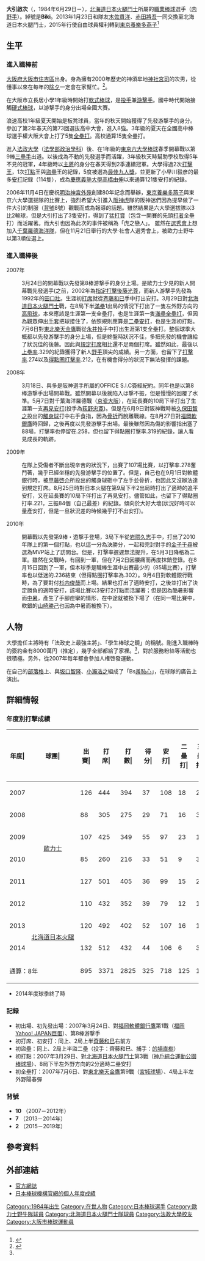 {{Infobox NPB player|
|name=大引啟次|
|image=Oobiki keiji.jpg|
|width=300|
|position=內野手|
|team=|
|number=|
|bats=右|
|throws=右|
|birthdate={{birth_date_and_age|1984|6|29|mf=y}}|
|birthplace={{JPN}}[[大阪府|大阪府]][[大阪市|大阪市]][[住吉區|住吉區]]|
|debutdate=3月24日
|debutyear=2007年
|debutteam=歐力士野牛
|statyear=2019年球季
|stat1label=打擊率
|stat1value=0.251
|stat2label=全壘打
|stat2value=48
|stat3label=打點
|stat3value=356
|stat4label=盜壘
|stat4value=67
|teams=<nowiki></nowiki>
* 浪速中學校、高等學校
* 法政大學棒球部
* [[歐力士野牛|歐力士野牛]]（2007－2012年）
* [[北海道日本火腿鬥士|北海道日本火腿鬥士]]（2013－2014年）
*[[東京養樂多燕子|東京養樂多燕子]]（2015－2019年）
}}

'''大引啟次'''（{{jpn|j=大引 啓次|hg=おおびき けいじ|rm=Ōbiki Keiji}}，1984年6月29日－），[[北海道日本火腿鬥士|北海道日本火腿鬥士]]所屬的[[職業棒球|職業棒球]]選手（[[内野手|内野手]]）。綽號是'''Biki'''。2013年1月23日和隊友[[木佐貫洋|木佐貫洋]]、[[赤田將吾|赤田將吾]]一同交換至北海道日本火腿鬥士，2015年行使自由球員權利轉到[[東京養樂多燕子|東京養樂多燕子]]<ref>{{Cite web |url=http://sportsnavi.yahoo.co.jp/sports/baseball/npb/headlines/article/20130123-00000038-dal |title=日本ハム糸井２対３トレードでオリックスへ今は寂しい気持ちでいっぱい |access-date=2013-01-23 |archive-date=2013-01-26 |archive-url=https://web.archive.org/web/20130126122600/http://sportsnavi.yahoo.co.jp/sports/baseball/npb/headlines/article/20130123-00000038-dal |dead-url=yes }}</ref>

== 生平 ==
=== 進入職棒前 ===
[[大阪府|大阪府]][[大阪市|大阪市]][[住吉區|住吉區]]出身。身為擁有2000年歷史的神須牟地[[神社|神社]][[宮司|宮司]]的次男，從懂事以來在每年的[[除夕|除夕]]一定會在家幫忙。<ref name="kisin">{{Cite web |url=http://osaka.nikkansports.com/baseball/professional/buffaloes/p-ob-tp0-20061214-130191.html |title=オリ・大引、実家の神社に8000万円“寄進” |access-date=2010-08-24 |archive-date=2010-03-03 |archive-url=https://web.archive.org/web/20100303162242/http://osaka.nikkansports.com/baseball/professional/buffaloes/p-ob-tp0-20061214-130191.html |dead-url=yes }}</ref>。

在大阪市立長居小學1年級時開始打[[軟式棒球|軟式棒球]]，是[[投手|投手]]兼[[游擊手|游擊手]]。國中時代開始接觸[[硬式棒球|硬式棒球]]，以游撃手的身分出場全國大賽。

浪速高校1年級夏天開始是板凳球員，當年的秋天開始獲得了先發游撃手的身分。參加了第2年春天的第73回選抜高中大會，進入8強。3年級的夏天在全國高中棒球選手權大阪大會上打了5隻[[全壘打|全壘打]]。高校通算15隻全壘打。

進入[[法政大學|法政大學]]（[[法學部|法學部]][[政治學|政治學科]]）後、在1年級的[[東京六大學棒球|東京六大學棒球]]春季開幕戰以第9棒[[三壘手|三壘手]]出道。以後成為不動的先發選手而活躍，3年級秋天時幫助學校取得5年不見的冠軍，4年級時以[[主將|主將]]的身分在春天得到2季連續冠軍。大學得過2次[[打擊王|打擊王]]，1次[[打點|打點]]王與[[盜壘|盜壘]]王的紀錄，5度被選為[[最佳九人獎|最佳九人獎]]，並更新了小早川毅彦的最多[[安打|安打]]記録（114隻），成為[[慶應義塾大學|慶應義塾大學]][[高橋由伸|高橋由伸]]以來通算121隻安打的紀錄。

2006年11月4日在慶祝[[明治神宮外苑|明治神宮外苑]]創建80年記念而舉辦，[[東京養樂多燕子|東京養樂多燕子]]與東京六大學選拔隊的比賽上，強烈希望大引進入[[阪神虎|阪神虎]]隊的阪神迷們因為提早做了一件大引的制服（[[背號|背號]]8號）觀戰而成為報導的話題。雖然結果是六大學選拔隊以3比2輸球，但是大引打出了3隻安打，得到了[[猛打賞|猛打賞]]（包含一開賽的先頭[[打者|打者]]全壘打）而活躍著。而大引也因為此次的事件被稱為「虎之戀人」。
雖然在[[選秀會|選秀會]]上想加入[[千葉羅德海洋隊|千葉羅德海洋隊]]，但在11月21日舉行的大學·社會人選秀會上，被歐力士野牛以第3順位選上。

=== 進入職棒後 ===
2007年
:3月24日的開幕戰以先發第8棒游撃手的身分上場。是歐力士少見的新人開幕戰先發選手(之前，2002年為[[指定打擊|指定打擊]][[後藤光尊|後藤光尊]]，而新人游擊手先發為1992年的[[田口壯|田口壯]]。生涯初[[打席數|打席]]就從[[斉藤和巳|斉藤和巳]]手中打出安打。3月29日對[[北海道日本火腿鬥士|北海道日本火腿鬥士]]戰，在8局下半[[滿壘|滿壘]]1出局的情況下打出了一隻左外野方向的[[高飛球|高飛球]]，本來應該是生涯第一支全壘打，也是生涯第一隻[[滿壘全壘打|滿壘全壘打]]，但因為觀眾伸出[[手套|手套]]把球接住了，依照規則應算是[[二壘安打|二壘安打]]，也是生涯初打點。7月6日對[[東北樂天金鷹|東北樂天金鷹]]戰從[[永井怜|永井怜]]手中打出生涯第1支全壘打。整個球季大概都以先發游擊手的身分上場，但是終盤時狀況不佳，多把先發的機會讓給了狀況佳的後藤。因此與[[規定打席|規定打席]]相比還不足兩個打席。雖然如此，最後以[[上壘率|上壘率]].329的紀錄獲得了新人[[野手|野手]]頂尖的成績。另一方面，也留下了[[打擊率|打擊率]].274以及[[得點圏打擊率|得點圏打擊率]].212，在有機會得分的狀況下無法發揮的課題。

2008年
:3月18日、與多是阪神選手所屬的OFFICE S.I.C簽經紀約。同年也是以第8棒游撃手出場開幕戰。雖然開幕以後就陷入は撃不振，但是慢慢的回覆了水準。5月7日對千葉海洋羅德戰（[[大阪巨蛋|京瓷大阪]]），在延長賽的10局下半打出了生涯第一支[[再見安打|再見安打]](投手為[[荻野忠寛|荻野忠寛]])。但是在6月9日對阪神戰時被[[久保田智之|久保田智之]]投出的[[觸身球|觸身球]]打中右手食指，因為[[骨折|骨折]]而脫離戰線。在8月27日對[[福岡軟銀鷹|福岡軟銀鷹]]時回歸，之後再度以先發游擊手出場。最後雖然因為傷的影響指出塞了88場，打擊率也停留在.258，但也留下得點圈打擊率.319的紀錄，讓人看見成長的軌跡。

2009年
:在隊上受傷者不斷出現辛苦的狀況下，出賽了107場比賽，以打擊率.278奮鬥著，幾乎已經坐穩的先發游擊手的位置了。但是，自己也在9月1日對軟體銀行時，被[[甲藤啓介|甲藤啓介]]所投出的觸身球砸中了左手並骨折，也因此又沒辦法達到規定打席。8月25日時對日本火腿在第9局下半2出局時打出了適時的追平安打，又在延長賽的10局下伴打出了再見安打。儘管如此，也留下了得點圈打率.221，三振84個（自己最差）的紀錄。傾向於大好大壞(狀況好時可以量產安打，但是一旦狀況差的時候幾乎打不出安打)。

2010年
:開幕戰以先發第9棒・遊撃手登場，3局下半從[[岩隈久志|岩隈久志]]手中，打出了2010年隊上的第一個打點，也以這一分為決勝分，一起和完封對手的[[金子千尋|金子千尋]]被選為MVP站上了訪問台。但是，打擊率遲遲無法提升，在5月3日降格為二軍。雖然在交戰時，有回到一軍，但在7月2日因腰痛而再度抹銷登錄。在8月15日回到了一軍，但本球季是職棒生涯中出賽最少的（85場比賽），打擊率也以低迷的.236結束（但得點圈打擊率為.302）。9月4日對軟體銀行戰時，為了要對付[[杉内俊哉|杉内俊哉]]而上場。結果也打出了適時安打，之後並打出了決定勝負的適時安打，該場比賽以3安打2打點而活躍著；但是因為酷暑影響而[[中暑|中暑]]，產生了手腳痙攣的情形，在中途就被換下場了（在同一場比賽中，軟銀的[[山崎勝己|山崎勝己]]也因為中暑而被換下）。

== 人物 ==
大學擔任主將時有「法政史上最強主將」、「學生棒球之鏡」的稱號。剛進入職棒時的簽約金有8000萬円（推定），幾乎全部都給了家裡。<ref name="kisin" />，對於服務粉絲等活動也很積極。另外，從2007年每年都會參加人権啓發運動。

在自己的[[部落格|部落格]]上、與[[坂口智隆|坂口智隆]]、[[小瀨浩之|小瀨浩之]]組成了「Bs[[羞恥心_(組合)|羞恥心]]」，在球隊的廣告上演出。

== 詳細情報 ==
=== 年度別打撃成績 ===
{| class="wikitable" style="text-align:right; font-size:small"
|-bgcolor="#efefef"
!年度|!!球團|!!出賽|!!打<br>席|!!打<br>數|!!得分|!!安打|!!二<br>壘<br>打|!!三<br>壘<br>打|!!全<br>壘<br>打|!!壘<br>打<br>數|!!打點|!!盜壘|!!盜<br>壘<br>刺|!!觸擊|!!犧<br>牲<br>打|!!保送|!!故意四壞|!!觸身|!!三振|!!雙殺|!!打<br>擊<br>率|!!上<br>壘<br>率|!!長<br>打<br>率|!!OPS
|-
|style="text-align: center;"|2007
|rowspan="6" style="text-align: center; white-space: nowrap;"|[[歐力士野牛|歐力士]]
|126||444||394||37||108||18||2||2||136||24||3||4||16||1||31||0||2||79||9||.274||.329||.345||.675
|-
|style="text-align: center;"|2008
|88||305||275||29||71||16||3||3||102||26||1||2||16||1||12||0||1||61||4||.258||.291||.371||.662
|-
|style="text-align: center;"|2009
|107||425||349||55||97||23||1||5||137||25||3||3||34||1||33||1||8||84||6||.278||.353||.393||.745
|-
|style="text-align: center;"|2010
|85||260||216||33||51||9||3||2||72||23||0||0||15||3||25||0||1||52||4||.236||.314||.333||.647
|-
|style="text-align: center;"|2011
|127||501||405||36||99||15||2||1||121||34||3||3||42||1||52||0||1||66||3||.244||.331||.299||.630
|-
|style="text-align: center;"|2012
|110||432||352||39||79||12||1||6||111||20||6||1||28||3||46||0||3||74||8||.224||.317||.315||.632
|-
|style="text-align: center;"|2013
|rowspan="2" style="text-align: center; white-space: nowrap;"|[[北海道日本火腿|北海道日本火腿]]
|120||492||402||52||107||16||1||3||134||32||13||3||32||0||50||0||8||86||9||.266||.359||.333||.692
|-
|style="text-align: center;"|2014
|132||512||432||44||106||6||3||5||143||47||21||6||26||2||51||0||1||98||11||.245||.331||.325||.656
|-
!colspan="2"|通算：8年
|895||3371||2825||325||718||125||16||27||956||231||50||22||209||12||300||1||25||600||34||.254||.333||.338||.671
|}
* 2014年度球季終了時

=== 記録 ===
* 初出場、初先發出場：2007年3月24日、對[[福岡軟體銀行鷹|福岡軟體銀行鷹]]第1戰（[[福岡巨蛋|福岡Yahoo! JAPAN巨蛋]]）、第8棒游撃手
* 初打席、初安打：同上、2局上半[[斉藤和巳|斉藤和巳]]右前方
* 初盜壘：同上、2局上半盜二壘（投手：齊藤和巳、捕手：[[的場直樹|的場直樹]]）
* 初打點：2007年3月29日、對[[北海道日本火腿鬥士|北海道日本火腿鬥士]]第3戰（[[神戶綜合運動公園棒球場|神戶綜合運動公園棒球場]]）、8局下半左外野方向的2分適時二壘安打
* 初全壘打：2007年7月6日、對[[東北樂天金鷹|東北樂天金鷹]]第9戰（[[宮城球場|宮城球場]]）、4局上半左外野陽春彈

=== 背號 ===
* '''10''' （2007－2012年）
* '''7''' （2013－2014年）
* '''2''' （2015－2019年）

== 參考資料 ==
<references/>

== 外部連結 ==
* [http://ameblo.jp/bickey10/ 官方網誌]{{Wayback|url=http://ameblo.jp/bickey10/ |date=20100531072240 }}
* [http://bis.npb.or.jp/players/91595114.html 日本棒球機構官網的個人年度成績]{{Wayback|url=http://bis.npb.or.jp/players/91595114.html |date=20110919020357 }}

{{DEFAULTSORT:Obiki Keiji}}
[[Category:1984年出生|Category:1984年出生]]
[[Category:在世人物|Category:在世人物]]
[[Category:日本棒球選手|Category:日本棒球選手]]
[[Category:歐力士野牛隊球員|Category:歐力士野牛隊球員]]
[[Category:北海道日本火腿鬥士隊球員|Category:北海道日本火腿鬥士隊球員]]
[[Category:法政大學校友|Category:法政大學校友]]
[[Category:大阪市棒球運動員|Category:大阪市棒球運動員]]